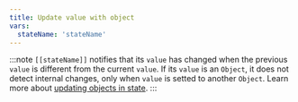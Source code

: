 ```yaml
---
title: Update value with object
vars:
  stateName: 'stateName'
---
```


:::note
<HT>`[[stateName]]`</HT> notifies that its `value` has changed when the previous `value` is different from the current `value`.
If its `value` is an <HT>`Object`</HT>, it does not detect internal changes, only when `value` is setted to another <HT>`Object`</HT>.
Learn more about [updating objects in state](/reactter/learn_more/updating_objects_in_state).
:::